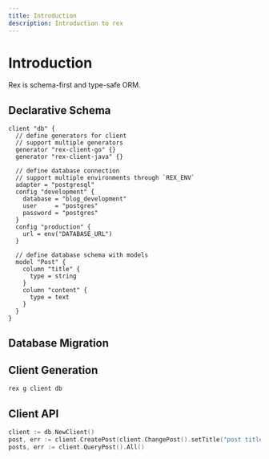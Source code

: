 ```yaml
---
title: Introduction
description: Introduction to rex
---
```



# Introduction

Rex is schema-first and type-safe ORM.

## Declarative Schema

```hcl title=rex.hcl
client "db" {
  // define generators for client
  // support multiple generators
  generator "rex-client-go" {}
  generator "rex-client-java" {}

  // define database connection
  // support multiple environments through `REX_ENV`
  adapter = "postgresql"
  config "development" {
    database = "blog_development"
    user     = "postgres"
    password = "postgres"
  }
  config "production" {
    url = env("DATABASE_URL")
  }

  // define database schema with models
  model "Post" {
    column "title" {
      type = string
    }
    column "content" {
      type = text
    }
  }
}
```

## Database Migration

## Client Generation

```sh
rex g client db
```

## Client API

<Tabs groupId="generator">
  <TabItem value="go" label="Go" default>

```go
client := db.NewClient()
post, err := client.CreatePost(client.ChangePost().setTitle("post title"))
posts, err := client.QueryPost().All()
```

  </TabItem>
  <TabItem value="java" label="Java">

  </TabItem>
  <TabItem value="typescript" label="TypeScript">

  </TabItem>
</Tabs>
